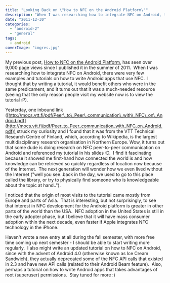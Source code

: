 ```yaml
---
title: "Looking Back on \"How to NFC on the Android Platform\""
description: "When I was researching how to integrate NFC on Android, there were very few examples and tutorials on how to write Android apps that use NFC.  I thought that by writing a tutorial, it would benefit others who were in the same predicament, and it turns out that it was a much-needed resource (seeing that the only reason people visit my website now is to view the tutorial :P)."
date: "2011-12-30"
categories: 
  - "android-2"
  - "general"
tags: 
  - android
coverImage: "imgres.jpg"
---
```


My previous post, [How to NFC on the Android Platform](http://www.jessechen.net/blog/how-to-nfc-on-the-android-platform/ "How to NFC on the Android Platform"), has seen over 9,000 page views since I published it in the summer of 2011.  When I was researching how to integrate NFC on Android, there were very few examples and tutorials on how to write Android apps that use NFC.  I thought that by writing a tutorial, it would benefit others who were in the same predicament, and it turns out that it was a much-needed resource (seeing that the only reason people visit my website now is to view the tutorial :P).

Yesterday, one inbound link ([http://mocs.vtt.fi/pdf/Peer\_to\_Peer\_communication\_with\_NFC\_on\_Android.pdf](http://mocs.vtt.fi/pdf/Peer_to_Peer_communication_with_NFC_on_Android.pdf)) struck my curiosity and I found that it was from the VTT Technical Research Centre of Finland, which, according to Wikipedia, is the largest multidisciplinary research organisation in Northern Europe. Wow, it turns out that some dude is doing research on NFC peer-to-peer communication on Android and referenced my tutorial in his slides :D.  I find it fascinating because it showed me first-hand how connected the world is and how knowledge can be retrieved so quickly regardless of location now because of the Internet.  The next generation will wonder how we even lived without the Internet ("well you see..back in the day, we used to go to this place called the library, or try to physically find someone who is knowledgeable about the topic at hand..").

I noticed that the origin of most visits to the tutorial came mostly from Europe and parts of Asia.  That is interesting, but not surprisingly, to see that interest in NFC development for the Android platform is greater in other parts of the world than the USA.  NFC adoption in the United States is still in the early adopter phase, but I believe that it will have mass consumer adoption within the next decade, even faster if Apple integrates NFC technology in the iPhone.

Haven't wrote a new entry at all during the fall semester, with more free time coming up next semester - I should be able to start writing more regularly.  I also might write an updated tutorial on how to NFC on Android, since with the advent of Android 4.0 (otherwise known as Ice Cream Sandwich), they actually deprecated some of the NFC API calls that existed in 2.3 and have new API calls (related to their Android Beam feature).  Also, perhaps a tutorial on how to write Android apps that takes advantages of root (superuser) permissions.  Stay tuned for more :)
